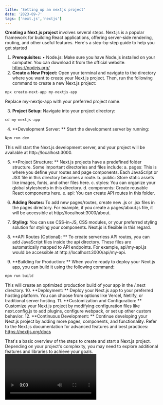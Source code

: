 ```yaml
---
title: 'Setting up an nextjs project'
date: '2023-09-7'
tags: ['next.js','nextjs']
---
```


**Creating a Next.js project** involves several steps. Next.js is a popular framework for building React applications, offering server-side rendering, routing, and other useful features. Here's a step-by-step guide to help you get started

1.	**Prerequisites:**
•	Node.js: Make sure you have Node.js installed on your computer. You can download it from the official website: https://nodejs.org/
2.	**Create a New Project:** Open your terminal and navigate to the directory where you want to create your Next.js project. Then, run the following command to create a new Next.js project:


```js
npx create-next-app my-nextjs-app
```
Replace my-nextjs-app with your preferred project name.

3.	**Project Setup:**
Navigate into your project directory:


```js
cd my-nextjs-app
```


4.	**Development Server: **
Start the development server by running:
```js
Npm run dev
```
This will start the Next.js development server, and your project will be available at http://localhost:3000.

5.	**Project Structure: ** Next.js projects have a predefined folder structure. Some important directories and files include:
a.	pages: This is where you define your routes and page components. Each JavaScript or JSX file in this directory becomes a route.
b.	public: Store static assets like images, fonts, and other files here.
c.	styles: You can organize your global stylesheets in this directory.
d.	components: Create reusable React components here.
e.	api: You can create API routes in this folder.

6.	**Adding Routes:**
 To add new pages/routes, create new .js or .jsx files in the pages directory. For example, if you create a pages/about.js file, it will be accessible at http://localhost:3000/about.
7.	**Styling:**
 You can use CSS-in-JS, CSS modules, or your preferred styling solution for styling your components. Next.js is flexible in this regard.
8.	**API Routes (Optional): **
 To create serverless API routes, you can add JavaScript files inside the api directory. These files are automatically mapped to API endpoints. For example, api/my-api.js would be accessible at http://localhost:3000/api/my-api.
9.	**Building for Production: **
When you're ready to deploy your Next.js app, you can build it using the following command:

```js
npm run build
```

This will create an optimized production build of your app in the /.next directory.
10.	**Deployment: **
 Deploy your Next.js app to your preferred hosting platform. You can choose from options like Vercel, Netlify, or traditional server hosting.
11.	**Customization and Configuration: **
 Customize your Next.js project by modifying configuration files like next.config.js to add plugins, configure webpack, or set up other custom behavior.
12.	**Continuous Development: **
Continue developing your Next.js project by adding more pages, components, and functionality. Refer to the Next.js documentation for advanced features and best practices: https://nextjs.org/docs

That's a basic overview of the steps to create and start a Next.js project. Depending on your project's complexity, you may need to explore additional features and libraries to achieve your goals.
<Video id="Vn8W_eurjkA?si=DfqlEuhGpoH1y9NT" />
